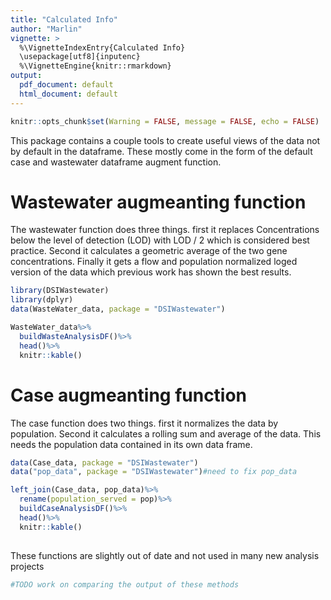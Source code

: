 ```yaml
---
title: "Calculated Info"
author: "Marlin"
vignette: >
  %\VignetteIndexEntry{Calculated Info}
  \usepackage[utf8]{inputenc}
  %\VignetteEngine{knitr::rmarkdown}
output:
  pdf_document: default
  html_document: default
---
```


```r
knitr::opts_chunk$set(Warning = FALSE, message = FALSE, echo = FALSE)
```

This package contains a couple tools to create useful views of the data not by default in the dataframe. These mostly come in the form of the default case and wastewater dataframe augment function.

# Wastewater augmeanting function
The wastewater function does three things. first it replaces Concentrations below the level of detection (LOD) with LOD / 2 which is considered best practice. Second it calculates a geometric average of the two gene concentrations. Finally it gets a flow and population normalized loged version of the data which previous work has shown the best results.

```r
library(DSIWastewater)
library(dplyr)
data(WasteWater_data, package = "DSIWastewater")

WasteWater_data%>%
  buildWasteAnalysisDF()%>%
  head()%>%
  knitr::kable()
```
# Case augmeanting function
The case function does two things. first it normalizes the data by population. Second it calculates a rolling sum and average of the data. This needs the population data contained in its own data frame.
```r


data(Case_data, package = "DSIWastewater")
data("pop_data", package = "DSIWastewater")#need to fix pop_data

left_join(Case_data, pop_data)%>%
  rename(population_served = pop)%>%
  buildCaseAnalysisDF()%>%
  head()%>%
  knitr::kable()
  

```

These functions are slightly out of date and not used in many new analysis projects
```r
#TODO work on comparing the output of these methods 
```